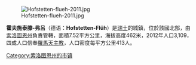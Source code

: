 [[Image:Hofstetten-flueh-2011.jpg|right]]

'''霍夫施泰滕-弗呂'''（德语：'''Hofstetten-Flüh'''）是[[瑞士|瑞士]]的城鎮，位於該國北部，由[[索洛圖恩州|索洛圖恩州]]負責管轄，面積7.52平方公里，海拔高度462米，2012年人口3,109，四成人口信奉[[羅馬天主教|羅馬天主教]]，人口密度每平方公里413人。

{{Switzerland-geo-stub}}
[[Category:索洛图恩州的市镇|Category:索洛图恩州的市镇]]